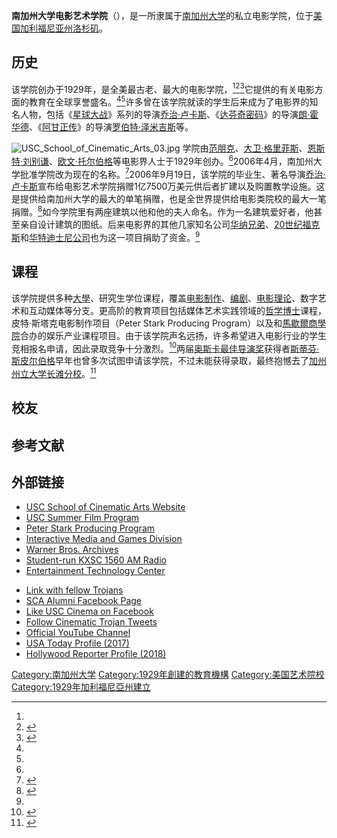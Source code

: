 {{Infobox University
|name              = 南加州大学电影艺术学院
|image_name        = USC School of Cinematic Arts logo.svg
|image_size        = 200px
|established       = 1929年
|motto             = ''Limes regiones rerum''<ref>原文为拉丁文，意思是“现实在这里终结”。</ref><ref name=NYT021009>{{Cite news|author=Michael Cieply|url=http://www.nytimes.com/2009/02/09/movies/09film.html|title=A Film School’s New Look Is Historic|publisher=The New York Times|date=2009-02-09|accessdate=2015-02-22|archive-date=2020-11-09|archive-url=https://web.archive.org/web/20201109033754/http://www.nytimes.com/2009/02/09/movies/09film.html|dead-url=no}}</ref>
|mottoeng          = Reality ends here
|type              = 私立电影学院
|endowment         = $150,000,000<ref name=QuickFacts>{{Cite web|url=http://cinema.usc.edu/giving/endowment.cfm|publisher=USC School of Cinematic Arts|accessdate=2015-02-22|title=An Investment Strategy|archive-date=2019-06-25|archive-url=https://web.archive.org/web/20190625203731/https://cinema.usc.edu/giving/endowment.cfm|dead-url=no}}</ref>
|dean              = Elizabeth M. Daley
|faculty           = 88（全职）<br>200（兼职）<ref name=QuickFacts/>
|staff             = 135（全职）<br>300（学生兼职）<ref name=QuickFacts/>
|undergrad         = 865<ref name=QuickFacts/>
|postgrad          = 653<ref name=QuickFacts/>
|alumni            = 10,500+<ref name=QuickFacts/>
|city              = [[洛杉矶|洛杉矶]]
|state             = [[加利福尼亚州|加利福尼亚州]]
|country           = {{USA}}
|website           = [http://cinema.usc.edu cinema.usc.edu]
}}
'''南加州大学电影艺术学院'''（{{lang-en|'''USC School of Cinematic Arts'''}}），是一所隶属于[[南加州大学|南加州大学]]的私立电影学院，位于[[美国|美国]][[加利福尼亚州|加利福尼亚州]][[洛杉矶|洛杉矶]]。

==历史==
该学院创办于1929年，是全美最古老、最大的电影学院，<ref name="NYT021009"/><ref name="NYT013106">{{cite news |url=http://www.nytimes.com/2006/01/31/movies/31film.html |title=At U.S.C., a Practical Emphasis in Film |first=Sharon |last=Waxman |authorlink= |publisher=New York Times |date=2006-01-31 |accessdate=2010-12-16 |archive-date=2016-03-05 |archive-url=https://web.archive.org/web/20160305131027/http://www.nytimes.com/2006/01/31/movies/31film.html |dead-url=no }}</ref><ref name=LATcntv>{{Cite news |author=Rachel Abramowitz |url=http://www.latimes.com/local/la-125highed-11-story.html |title=L.A.'s screening gems |publisher=Los Angeles Times |accessdate=2008-06-16 |archive-date=2020-08-06 |archive-url=https://web.archive.org/web/20200806140440/https://www.latimes.com/local/la-125highed-11-story.html |dead-url=no }}</ref>它提供的有关电影方面的教育在全球享誉盛名。<ref name="NYT013106"/><ref name=LATcntv/>许多曾在该学院就读的学生后来成为了电影界的知名人物，包括《[[星球大战|星球大战]]》系列的导演[[乔治·卢卡斯|乔治·卢卡斯]]、《[[达芬奇密码_(电影)|达芬奇密码]]》的导演[[朗·霍华德|朗·霍华德]]、《[[阿甘正传|阿甘正传]]》的导演[[罗伯特·泽米吉斯|罗伯特·泽米吉斯]]等。

[[File:USC_School_of_Cinematic_Arts_03.jpg|thumb]]
学院由[[范朋克|范朋克]]、[[大卫·格里菲斯|大卫·格里菲斯]]、[[恩斯特·刘别谦|恩斯特·刘别谦]]、[[欧文·托尔伯格|欧文·托尔伯格]]等电影界人士于1929年创办。<ref name="LATcntv"/>2006年4月，南加州大学批准学院改为现在的名称。<ref>{{Cite news|author=Stuart Silverstein|url=http://www.latimes.com/news/local/la-091906usc-lucas,0,5365847.story?coll=la-home-headlines|title=George Lucas Donates USC's Largest Single Gift|publisher=The Los Angeles Times|date=2006-09-19|accessdate=2015-02-22}}{{Dead link}}</ref>2006年9月19日，该学院的毕业生、著名导演[[乔治·卢卡斯|乔治·卢卡斯]]宣布给电影艺术学院捐赠1亿7500万美元供后者扩建以及购置教学设施。这是提供给南加州大学的最大的单笔捐赠，也是全世界提供给电影类院校的最大一笔捐赠。<ref>{{Cite news|author=John Zollinger|url=http://www.usc.edu/uscnews/stories/12754.html|title=George Lucas Donates $175 Million to USC|publisher=USC Public Relations|date=2006-09-20|accessdate=2015-02-22|deadurl=yes|archiveurl=https://web.archive.org/web/20150223084426/http://www.usc.edu/uscnews/stories/12754.html|archivedate=2015-02-23}}</ref>如今学院里有两座建筑以他和他的夫人命名。作为一名建筑爱好者，他甚至亲自设计建筑的图纸。后来电影界的其他几家知名公司[[华纳兄弟|华纳兄弟]]、[[20世纪福克斯|20世纪福克斯]]和[[华特迪士尼公司|华特迪士尼公司]]也为这一项目捐助了资金。<ref name="NYT021009"/>

==课程==
该学院提供多种[[大學教育|大學]]、研究生学位课程，覆盖[[电影制作|电影制作]]、[[编剧|编剧]]、[[电影理论|电影理论]]、数字艺术和互动媒体等分支。更高阶的教育项目包括媒体艺术实践领域的[[哲学博士|哲学博士]]课程，皮特·斯塔克电影制作项目（Peter Stark Producing Program）以及和[[馬歇爾商學院|馬歇爾商學院]]合办的娱乐产业课程项目。由于该学院声名远扬，许多希望进入电影行业的学生竞相报名申请，因此录取竞争十分激烈。<ref>{{Cite news|url=http://www.hollywoodreporter.com/news/top-25-film-schools-united-721649|title=These Are the Top 25 Film Schools in the United States|publisher=Hollywood Reporter|date=2014-07-30|accessdate=2015-02-22|archive-date=2015-09-28|archive-url=https://web.archive.org/web/20150928145726/http://www.hollywoodreporter.com/news/top-25-film-schools-united-721649|dead-url=no}}</ref>两届[[奥斯卡最佳导演奖|奥斯卡最佳导演奖]]获得者[[斯蒂芬·斯皮尔伯格|斯蒂芬·斯皮尔伯格]]早年也曾多次试图申请该学院，不过未能获得录取，最终抱憾去了[[加州州立大学长滩分校|加州州立大学长滩分校]]。<ref>{{Cite news|url=http://www.theblackandblue.com/2011/04/05/the-steven-spielberg-three-step-guide-to-rejection/|title=How Steven Spielberg was Rejected|publisher=The Black and Blue|date=2011-04-05|accessdate=2015-02-22|archive-date=2020-11-08|archive-url=https://web.archive.org/web/20201108093418/https://www.theblackandblue.com/2011/04/05/the-steven-spielberg-three-step-guide-to-rejection/|dead-url=no}}</ref>

==校友==
{{main|Category:南加州大学电影艺术学院校友}}

== 参考文献 ==
{{Reflist}}

==外部链接==
{{Commons category|USC School of Cinematic Arts}}
{{div col|colwidth=22em}}
{{col-begin}}
{{col-break}}
* [http://cinema.usc.edu/ USC School of Cinematic Arts Website]{{Wayback|url=http://cinema.usc.edu/ |date=20070503185947 }}
* [http://cinema.usc.edu/summer/ USC Summer Film Program]{{Wayback|url=http://cinema.usc.edu/summer/ |date=20060929204057 }}
* [http://cinema.usc.edu/producing/index.cfm Peter Stark Producing Program]{{Wayback|url=http://cinema.usc.edu/producing/index.cfm |date=20121017020107 }}
* [http://interactive.usc.edu/ Interactive Media and Games Division] {{Wayback|url=http://interactive.usc.edu/ |date=20191111181515 }}
* [http://cinema.usc.edu/about/warner-bros-archives/ Warner Bros. Archives]{{Wayback|url=http://cinema.usc.edu/about/warner-bros-archives/ |date=20081227225527 }}
* [http://kxsc.org/ Student-run KXSC 1560 AM Radio] {{Wayback|url=http://kxsc.org/ |date=20201122045535 }}
* [http://www.etcenter.org/ Entertainment Technology Center] {{Wayback|url=http://www.etcenter.org/ |date=20210123005531 }}
{{col-break}}
* [http://www.linkedin.com/groups/USC-School-Cinematic-Arts-67264/about Link with fellow Trojans] {{Wayback|url=http://www.linkedin.com/groups/USC-School-Cinematic-Arts-67264/about |date=20120607093513 }}
* [https://www.facebook.com/uscscanetwork?ref=profile&pnref=lhc SCA Alumni Facebook Page]
* [https://www.facebook.com/USCCinema Like USC Cinema on Facebook] {{Wayback|url=https://www.facebook.com/USCCinema |date=20210213141912 }}
* [https://twitter.com/usccinema Follow Cinematic Trojan Tweets] {{Wayback|url=https://twitter.com/usccinema |date=20210212022330 }}
* [https://www.youtube.com/usccinematicarts Official YouTube Channel] {{Wayback|url=https://www.youtube.com/usccinematicarts |date=20140130061523 }}
* [http://college.usatoday.com/2017/03/10/americas-best-colleges-for-a-major-in-film/ USA Today Profile (2017)] {{Wayback|url=http://college.usatoday.com/2017/03/10/americas-best-colleges-for-a-major-in-film/ |date=20180806211811 }}
* [https://www.hollywoodreporter.com/lists/top-25-american-film-schools-ranked-1134785 Hollywood Reporter Profile (2018)] {{Wayback|url=https://www.hollywoodreporter.com/lists/top-25-american-film-schools-ranked-1134785 |date=20210218012029 }}

[[Category:南加州大学|Category:南加州大学]]
[[Category:1929年創建的教育機構|Category:1929年創建的教育機構]]
[[Category:美国艺术院校|Category:美国艺术院校]]
[[Category:1929年加利福尼亞州建立|Category:1929年加利福尼亞州建立]]
